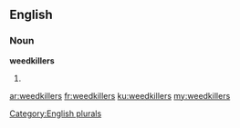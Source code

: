 ==English==

===Noun===
'''weedkillers'''

# {{plural of|weedkiller}}

[[Category:English plurals]]

[[ar:weedkillers]]
[[fr:weedkillers]]
[[ku:weedkillers]]
[[my:weedkillers]]